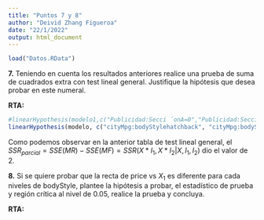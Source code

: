 ```yaml
---
title: "Puntos 7 y 8"
author: "Deivid Zhang Figueroa"
date: "22/1/2022"
output: html_document
---
```


```r
load("Datos.RData")
```


**7.** Teniendo en cuenta los resultados anteriores realice una prueba de suma de cuadrados extra con test lineal general. Justifique la hipótesis que desea probar en este numeral.

**RTA:** 

```r
#linearHypothesis(modelo1,c("Publicidad:Secci ́onA=0","Publicidad:Secci ́onB=0"))
linearHypothesis(modelo, c("cityMpg:bodyStylehatchback", "cityMpg:bodyStylesedan"))
```

Como podemos observar en la anterior tabla de test lineal general, el $SSR_{parcial} = SSE(MR) - SSE(MF) = SSR(X*I_1,X*I_2|X,I_1,I_2)$ dio el valor de 2.

**8.** Si se quiere probar que la recta de price vs $X_1$ es diferente para cada niveles de bodyStyle, plantee la hipótesis a probar, el estadístico de prueba y región crítica al nivel de 0.05, realice la prueba y concluya.

**RTA:** 
